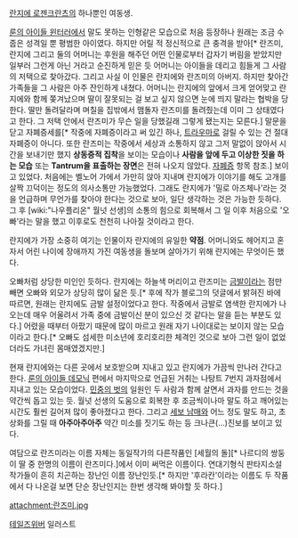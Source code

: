 [[란지에 로젠크란츠]]의 하나뿐인 여동생. 

[[룬의 아이들 윈터러]]에서 말도 못하는 인형같은 모습으로 처음 등장하나 원래는 조금 수줍은 성격일 뿐 평범한 아이였다. 하지만 어릴 적 정신적으로 큰 충격을 받아[* 란즈미, 란지에 그리고 둘의 어머니는 후원을 해주던 어떤 인물로부터 갑자기 버림을 받았지만 일부러 그런게 아닌 거라고 순진하게 믿은 듯 어머니는 아이들을 데리고 힘들게 그 사람의 저택으로 찾아갔다. 그리고 사실 이 인물은 란지에와 란즈미의 아버지. 하지만 찾아간 가족들을 그 사람은 아주 잔인하게 내쳤다. 어머니는 란지에의 앞에서 크게 얻어맞고 란지에와 함께 쫒겨났으며 딸이 잘못되는 걸 보고 싶지 않으면 눈에 띄지 말라는 협박을 당한다. 딸만 돌려달라며 며칠을 집밖에서 맴돌자 란즈미를 돌려줬는데 이미 그 상태였다고 한다. 그 저택 안에서 란즈미가 무슨 일을 당했길래 그렇게 됐는지는 모른다.] 말문을 닫고 자폐증세를[* 작중에 자폐증이라고 써 있긴 하나, [[트라우마]]로 걸릴 수 있는 건 절대 자폐증이 아니다. 또한 란즈미는 작중에서 세상과 소통하지 않고 그저 말없이 앉아서 시간을 보내기만 했지 '''상동증적 집착'''을 보이는 모습이나 '''사람을 앞에 두고 이상한 짓을 하는 모습''' 또는 '''Tantrum을 표출하는 장면'''은 전혀 나오지 않았다. [[자폐증]] 항목 참조.] 보이고 있었다. 처음에는 벨노어 가에서 가만히 앉아 지내며 란지에가 이야기를 해도 고개를 살짝 끄덕이는 정도의 의사소통만 가능했었다. 그래도 란지에가 '밀로 아즈체나'라는 것을 언급하며 무언가를 찾아야 한다는 것으로 보아, 일단 생각하는 것은 가능한 듯하다. 그 후 [wiki:"나우플리온" 월넛 선생]의 소통의 힘으로 회복해서 그 일 이후 처음으로 '오빠'라는 말을 했고 이후로도 천천히 나아질 것이라고 한다.

란지에가 가장 소중히 여기는 인물이자 란지에의 유일한 '''약점'''. 어머니와도 헤어지고 혼자서 어린 나이에 장애까지 가진 여동생을 돌보며 살아가기 위해 란지에는 무엇이든 했다. 

오빠처럼 상당한 미인인 듯하다. 란지에는 하늘색 머리이고 란즈미는 [[금발]]이라는 점만 빼면 오빠와 외모가 상당히 많이 닮은 듯.[* 후에 작가 블로그의 덧글에서 밝혀진 바에 따르면, 원래는 란지에도 금발 설정이었다고 한다. 작중에서 금발로 염색한 란지에가 나오는데 매우 어울려서 가족 중에 금발이신 분이 있으신 것 같다는 말을 듣는 부분도 있다.] 어렸을 때부터 아팠기 때문에 많이 마르고 원래 자기 나이대로는 보이지 않는 모습이라고 한다.[* 오빠도 섬세한 미소년에 호리호리한 체격인 것으로 보아 그런 일이 없었더라도 가녀린 몸매였겠지만.]

현재 란지에와는 다른 곳에서 보호받으며 지내고 있고 란지에가 가끔씩 만나러 간다고 한다. [[룬의 아이들 데모닉]] 편에서 마지막으로 언급된 거취는 나탕트 7번지 과자점에서 지내고 있는 모습이었다. [[민중의 벗]]의 일원인 두 사람과 함께 살면서 과자를 만드는 것을 약간씩 돕고 있는 듯. 월넛 선생의 도움으로 회복한 후 조금씩이나마 말도 하고 깨어있는 시간도 훨씬 길어져 많이 좋아졌다고 한다. 그리고 [[세보 남매]]와 어느 정도 말도 하고, 초상화를 그릴 때 '''아주아주아주''' 약간 미소를 짓기도 하는 등 크나큰(...)진보를 보이고 있다.

여담으로 란즈미라는 이름 자체는 동일작가의 다른작품인 [세월의 돌][* 나르디의 쌍둥이 딸 중 한명의 이름이 란즈미다.]에서 이미 써먹은 이름이다. 연대기형식 판타지소설 작가들이 흔히 치곤하는 장난인 이름 장난인듯.[* 하지만 '후라칸'이라는 이름도 두 작품에서 다 나온걸 보면 단순 장난인지는 한번 생각해 봐야할 듯 하다.]

attachment:란즈미.jpg

[[테일즈위버]] 일러스트
